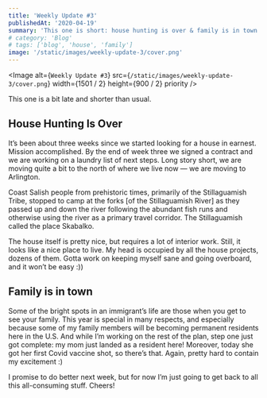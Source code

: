 ```yaml
---
title: 'Weekly Update #3'
publishedAt: '2020-04-19'
summary: 'This one is short: house hunting is over & family is in town!'
# category: 'Blog'
# tags: ['blog', 'house', 'family']
image: '/static/images/weekly-update-3/cover.png'
---
```


<Image
  alt={`Weekly Update #3`}
  src={`/static/images/weekly-update-3/cover.png`}
  width={1501 / 2}
  height={900 / 2}
  priority
/>

This one is a bit late and shorter than usual.

## House Hunting Is Over

It’s been about three weeks since we started looking for a house in earnest. Mission accomplished. By the end of week three we signed a contract and we are working on a laundry list of next steps. Long story short, we are moving quite a bit to the north of where we live now — we are moving to Arlington.

Coast Salish people from prehistoric times, primarily of the Stillaguamish Tribe, stopped to camp at the forks [of the Stillaguamish River] as they passed up and down the river following the abundant fish runs and otherwise using the river as a primary travel corridor. The Stillaguamish called the place Skabalko.

The house itself is pretty nice, but requires a lot of interior work. Still, it looks like a nice place to live. My head is occupied by all the house projects, dozens of them. Gotta work on keeping myself sane and going overboard, and it won’t be easy :))

## Family is in town

Some of the bright spots in an immigrant’s life are those when you get to see your family. This year is special in many respects, and especially because some of my family members will be becoming permanent residents here in the U.S. And while I’m working on the rest of the plan, step one just got complete: my mom just landed as a resident here! Moreover, today she got her first Covid vaccine shot, so there’s that. Again, pretty hard to contain my excitement :)

I promise to do better next week, but for now I’m just going to get back to all this all-consuming stuff. Cheers!
